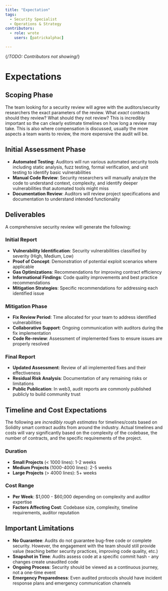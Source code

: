 ```yaml
---
title: "Expectation"
tags:
  - Security Specialist
  - Operations & Strategy
contributors:
  - role: wrote
    users: [patrickalphac]

---
```

{/*TODO: Contributors not showing*/}

<TagProvider>
<TagFilter />

# Expectations

<TagList tags={frontmatter.tags} />
<AttributionList contributors={frontmatter.contributors} />

## Scoping Phase

The team looking for a security review will agree with the auditors/security researchers the exact parameters of the review. What *exact* contracts should they review? What should they not review? This is incredibly important so the can clearly estimate timelines on how long a review may take. This is also where compensation is discussed, usually the more aspects a team wants to review, the more expensive the audit will be.

## Initial Assessment Phase

- **Automated Testing**: Auditors will run various automated security tools including static analysis, fuzz testing, formal verification, and unit testing to identify basic vulnerabilities
- **Manual Code Review**: Security researchers will manually analyze the code to understand context, complexity, and identify deeper vulnerabilities that automated tools might miss
- **Documentation Review**: Auditors will review project specifications and documentation to understand intended functionality

## Deliverables

A comprehensive security review will generate the following:

### Initial Report

- **Vulnerability Identification**: Security vulnerabilities classified by severity (High, Medium, Low)
- **Proof of Concept**: Demonstration of potential exploit scenarios where applicable
- **Gas Optimizations**: Recommendations for improving contract efficiency
- **Informational Findings**: Code quality improvements and best practice recommendations
- **Mitigation Strategies**: Specific recommendations for addressing each identified issue

### Mitigation Phase

- **Fix Review Period**: Time allocated for your team to address identified vulnerabilities
- **Collaborative Support**: Ongoing communication with auditors during the fix implementation
- **Code Re-review**: Assessment of implemented fixes to ensure issues are properly resolved

### Final Report

- **Updated Assessment**: Review of all implemented fixes and their effectiveness
- **Residual Risk Analysis**: Documentation of any remaining risks or limitations
- **Public Publication**: In web3, audit reports are commonly published publicly to build community trust

## Timeline and Cost Expectations

The following are *incredibly rough estimates* for timelines/costs based on Solidity smart contract audits from around the industry. Actual timelines and costs will vary significantly based on the complexity of the codebase, the number of contracts, and the specific requirements of the project.

### Duration

- **Small Projects** (< 1000 lines): 1-2 weeks
- **Medium Projects** (1000-4000 lines): 2-5 weeks  
- **Large Projects** (> 4000 lines): 5+ weeks

### Cost Range

- **Per Week**: $1,000 - $60,000 depending on complexity and auditor expertise
- **Factors Affecting Cost**: Codebase size, complexity, timeline requirements, auditor reputation

## Important Limitations

- **No Guarantee**: Audits do not guarantee bug-free code or complete security. However, the engagement with the team should still provide value (teaching better security practices, improving code quality, etc.)
- **Snapshot in Time**: Audits assess code at a specific commit hash - any changes create unaudited code
- **Ongoing Process**: Security should be viewed as a continuous journey, not a one-time event
- **Emergency Preparedness**: Even audited protocols should have incident response plans and emergency communication channels

</TagProvider>